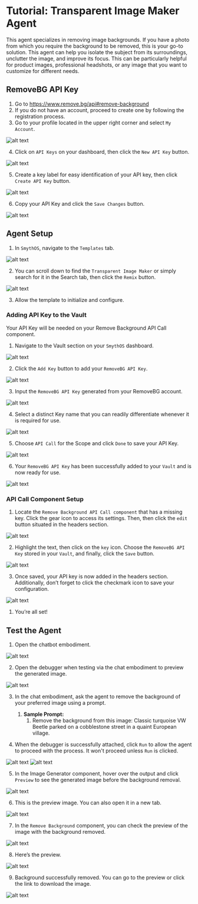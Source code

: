 # Tutorial: Transparent Image Maker Agent

This agent specializes in removing image backgrounds. If you have a photo from which you require the background to be removed, this is your go-to solution. This agent can help you isolate the subject from its surroundings, unclutter the image, and improve its focus. This can be particularly helpful for product images, professional headshots, or any image that you want to customize for different needs. 

<YouTube videoId="85LcMniv_Zw" title="SmythOS -  Transparent Image Maker Agent" />

## RemoveBG API Key

1. Go to https://www.remove.bg/api#remove-background
2. If you do not have an account, proceed to create one by following the registration process.
3. Go to your profile located in the upper right corner and select `My Account`.

<Image src="/img/transparent_image_maker/Image 1.png" alt="alt text" />

4. Click on `API Keys` on your dashboard, then click the `New API Key` button.

<Image src="/img/transparent_image_maker/Image 2.png" alt="alt text" />

5. Create a key label for easy identification of your API key, then click `Create API Key` button.

<Image src="/img/transparent_image_maker/Image 3.png" alt="alt text" />

6. Copy your API Key and click the `Save Changes` button.

<Image src="/img/transparent_image_maker/Image 4.png" alt="alt text" />

## Agent Setup

1. In `SmythOS`, navigate to the `Templates` tab.

<Image src="/img/transparent_image_maker/Image 5.png" alt="alt text" />

2. You can scroll down to find the `Transparent Image Maker` or simply search for it in the Search tab, then click the `Remix` button.

<Image src="/img/transparent_image_maker/Image 6.png" alt="alt text" />

3. Allow the template to initialize and configure. 

### Adding API Key to the Vault

Your API Key will be needed on your Remove Background API Call component.

1. Navigate to the Vault section on your `SmythOS` dashboard.

<Image src="/img/transparent_image_maker/Image 7.png" alt="alt text" />

2. Click the `Add Key` button to add your `RemoveBG API Key`.

<Image src="/img/transparent_image_maker/Image 8.png" alt="alt text" />

3. Input the `RemoveBG API Key` generated from your RemoveBG account.

<Image src="/img/transparent_image_maker/Image 9.png" alt="alt text" />

4. Select a distinct Key name that you can readily differentiate whenever it is required for use.

<Image src="/img/transparent_image_maker/Image 10.png" alt="alt text" />

5. Choose `API Call` for the Scope and click `Done` to save your API Key.

<Image src="/img/transparent_image_maker/Image 11.png" alt="alt text" />

6. Your `RemoveBG API Key` has been successfully added to your `Vault` and is now ready for use.

<Image src="/img/transparent_image_maker/Image 12.png" alt="alt text" />

### API Call Component Setup

1. Locate the `Remove Background API Call component` that has a missing key. Click the gear icon to access its settings. Then, then click the `edit` button situated in the headers section.

<Image src="/img/transparent_image_maker/Image 13.png" alt="alt text" />

2. Highlight the text, then click on the `key` icon. Choose the `RemoveBG API Key` stored in your `Vault`, and finally, click the `Save` button.

<Image src="/img/transparent_image_maker/Image 14.png" alt="alt text" />

3. Once saved, your API key is now added in the headers section. Additionally, don’t forget to click the checkmark icon to save your configuration.

<Image src="/img/transparent_image_maker/Image 15.png" alt="alt text" />

1. You’re all set!

## Test the Agent

1. Open the chatbot embodiment.

<Image src="/img/transparent_image_maker/Image 16.png" alt="alt text" />

2. Open the debugger when testing via the chat embodiment to preview the generated image.

<Image src="/img/transparent_image_maker/Image 17.png" alt="alt text" />


3. In the chat embodiment, ask the agent to remove the background of your preferred image using a prompt. 
   1. **Sample Prompt:**
      1. Remove the background from this image: Classic turquoise VW Beetle parked on a cobblestone street in a quaint European village.

4. When the debugger is successfully attached, click `Run` to allow the agent to proceed with the process. It won't proceed unless `Run` is clicked.	

<Image src="/img/transparent_image_maker/Image 18.png" alt="alt text" />

<Image src="/img/transparent_image_maker/Image 19.png" alt="alt text" />

5. In the Image Generator component, hover over the output and click `Preview` to see the generated image before the background removal.

<Image src="/img/transparent_image_maker/Image 20.png" alt="alt text" />

6. This is the preview image. You can also open it in a new tab.

<Image src="/img/transparent_image_maker/Image 21.png" alt="alt text" />

7. In the `Remove Background` component, you can check the preview of the image with the background removed.

<Image src="/img/transparent_image_maker/Image 22.png" alt="alt text" />

8. Here’s the preview.

<Image src="/img/transparent_image_maker/Image 23.png" alt="alt text" />

9. Background successfully removed. You can go to the preview or click the link to download the image.

<Image src="/img/transparent_image_maker/Image 24.png" alt="alt text" />